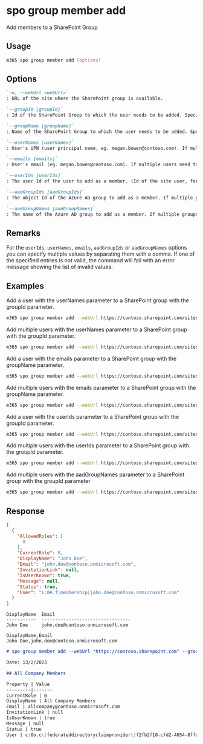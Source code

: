 
# spo group member add

Add members to a SharePoint Group

## Usage

```sh
m365 spo group member add [options]
```

## Options

```md definition-list
`-u, --webUrl <webUrl>`
: URL of the site where the SharePoint group is available.

`--groupId [groupId]`
: Id of the SharePoint Group to which the user needs to be added. Specify either `groupId` or `groupName`.

`--groupName [groupName]`
: Name of the SharePoint Group to which the user needs to be added. Specify either `groupId` or `groupName`.

`--userNames [userNames]`
: User's UPN (user principal name, eg. megan.bowen@contoso.com). If multiple users need to be added, they have to be comma-separated (e.g. megan.bowen@contoso.com,alex.wilber@contoso.com). Specify either `userIds`, `userNames`, `emails`, `aadGroupIds` or `aadGroupNames`.

`--emails [emails]`
: User's email (eg. megan.bowen@contoso.com). If multiple users need to be added, they have to be comma-separated (e.g. megan.bowen@contoso.com,alex.wilber@contoso.com). Specify either `userIds`, `userNames`, `emails`, `aadGroupIds` or `aadGroupNames`.

`--userIds [userIds]`
: The user Id of the user to add as a member. (Id of the site user, for example: 14) If multiple users need to be added, the Ids have to be comma-separated. Specify either `userIds`, `userNames`, `emails`, `aadGroupIds` or `aadGroupNames`.

`--aadGroupIds [aadGroupIds]`
: The object Id of the Azure AD group to add as a member. If multiple groups need to be added, the Ids have to be comma-separated. Specify either `userIds`, `userNames`, `emails`, `aadGroupIds` or `aadGroupNames`.

`--aadGroupNames [aadGroupNames]`
: The name of the Azure AD group to add as a member. If multiple groups need to be added, they have to be comma-separated. Specify either `userIds`, `userNames`, `emails`, `aadGroupIds` or `aadGroupNames`.
```

<Global />

## Remarks

For the `userIds`, `userNames`, `emails`, `aadGroupIds` or `aadGroupNames` options you can specify multiple values by separating them with a comma. If one of the specified entries is not valid, the command will fail with an error message showing the list of invalid values.

## Examples

Add a user with the userNames parameter to a SharePoint group with the groupId parameter.

```sh
m365 spo group member add --webUrl https://contoso.sharepoint.com/sites/SiteA --groupId 5 --userNames "Alex.Wilber@contoso.com"
```

Add multiple users with the userNames parameter to a SharePoint group with the groupId parameter.

```sh
m365 spo group member add --webUrl https://contoso.sharepoint.com/sites/SiteA --groupId 5 --userNames "Alex.Wilber@contoso.com, Adele.Vance@contoso.com"
```

Add a user with the emails parameter to a SharePoint group with the groupName parameter.

```sh
m365 spo group member add --webUrl https://contoso.sharepoint.com/sites/SiteA --groupName "Contoso Site Owners" --emails "Alex.Wilber@contoso.com"
```

Add multiple users with the emails parameter to a SharePoint group with the groupName parameter.

```sh
m365 spo group member add --webUrl https://contoso.sharepoint.com/sites/SiteA --groupName "Contoso Site Owners" --emails "Alex.Wilber@contoso.com, Adele.Vance@contoso.com"
```

Add a user with the userIds parameter to a SharePoint group with the groupId parameter.

```sh
m365 spo group member add --webUrl https://contoso.sharepoint.com/sites/SiteA --groupId 5 --userIds 5
```

Add multiple users with the userIds parameter to a SharePoint group with the groupId parameter.

```sh
m365 spo group member add --webUrl https://contoso.sharepoint.com/sites/SiteA --groupId 5 --userIds "5,12"
```

Add multiple users with the aadGroupNames parameter to a SharePoint group with the groupId parameter 
  
 ```sh 
 m365 spo group member add --webUrl https://contoso.sharepoint.com/sites/SiteA --groupId 5 --aadGroupNames "Azure group one, Azure group two" 
 ``` 

## Response

<Tabs>
  <TabItem value="JSON">

  ```json
  [
    {
      "AllowedRoles": [
        0
      ],
      "CurrentRole": 0,
      "DisplayName": "John Doe",
      "Email": "john.doe@contoso.onmicrosoft.com",
      "InvitationLink": null,
      "IsUserKnown": true,
      "Message": null,
      "Status": true,
      "User": "i:0#.f|membership|john.doe@contoso.onmicrosoft.com"
    }
  ]
  ```

  </TabItem>
  <TabItem value="Text">

  ```text
  DisplayName  Email
  -----------  ---------------------------------
  John Doe     john.doe@contoso.onmicrosoft.com
  ```

  </TabItem>
  <TabItem value="CSV">

  ```csv
  DisplayName,Email
  John Doe,john.doe@contoso.onmicrosoft.com
  ```

  </TabItem>
  <TabItem value="Markdown">

  ```md
  # spo group member add --webUrl "https://contoso.sharepoint.com" --groupId "5" --aadGroupIds "f2fb2f10-cfd2-4054-8ffd-64533657a5ab"

  Date: 13/2/2023

  ## All Company Members

  Property | Value
  ---------|-------
  CurrentRole | 0
  DisplayName | All Company Members
  Email | allcompany@contoso.onmicrosoft.com
  InvitationLink | null
  IsUserKnown | true
  Message | null
  Status | true
  User | c:0o.c\|federateddirectoryclaimprovider\|f2fb2f10-cfd2-4054-8ffd-64533657a5ab
  ```

  </TabItem>
</Tabs>
